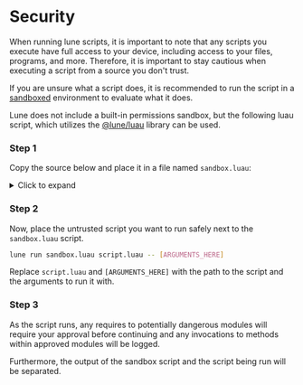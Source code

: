
# Security

When running lune scripts, it is important to note that any scripts you execute have full access to
your device, including access to your files, programs, and more. Therefore, it is important to stay
cautious when executing a script from a source you don't trust.

If you are unsure what a script does, it is recommended to run the script in a
[sandboxed](https://en.wikipedia.org/wiki/Sandbox_(computer_security)) environment to evaluate what
it does.

Lune does not include a built-in permissions sandbox, but the following luau script, which utilizes
the [@lune/luau](/api-reference/luau) library can be used.

<Steps>

### Step 1

Copy the source below and place it in a file named `sandbox.luau`:

<details>
<summary>Click to expand</summary>

```lua copy
local fs = require("@lune/fs")
local luau = require("@lune/luau")
local process = require("@lune/process")
local serde = require("@lune/serde")
local stdio = require("@lune/stdio")
local task = require("@lune/task")
local regex = require("@lune/regex")
local datetime = require("@lune/datetime")

local processArgs = table.clone(process.args)
local filePath: string = table.remove(processArgs, 1)
	or error("usage: lune run sandbox [SCRIPT_PATH] -- [ARGS]")

local DEFAULT_PRINT = print
local SANDBOXED_ENV = {
	debugName = filePath,
	environment = {
		require = nil,
		getfenv = nil,
		setfenv = nil,
		print = nil,
		warn = nil,
	},
}

local PROMPT_MSG_TMPL = `allow {SANDBOXED_ENV.debugName} to access %s?`
local DENIED_ERR_TMPL = `{SANDBOXED_ENV.debugName} tried to access disallowed library %s!`

local function constructSandboxMt(requirePath: string)
	return function(self, key)
		local module = require(requirePath)
		return module[key]
	end
end

local function constructProtectedLibMt(libName: string)
	return function(self, key)
		local allow: boolean = stdio.prompt("confirm", string.format(PROMPT_MSG_TMPL, libName))

		if allow then
			return constructSandboxMt(`@lune/{libName}`)(self, key)
		end

		error(string.format(DENIED_ERR_TMPL, "fs"))
	end
end

local function discoverAndReadScript(filePath: string): string
	local scriptContents: string

	if fs.isFile(filePath) then
		scriptContents = fs.readFile(filePath)
		return scriptContents
	end

	if fs.isDir(filePath) then
		if fs.isFile(filePath .. "/init.luau") then
			scriptContents = fs.readFile(filePath .. "/init.luau")
		end

		if fs.isFile(filePath .. "/init.lua") then
			scriptContents = fs.readFile(filePath .. "init.lua")
		end
	end

	if scriptContents == nil then
		for _, ext in { ".luau", ".lua" } do
			local filePathExt = filePath .. ext
			if fs.isFile(filePathExt) then
				scriptContents = fs.readFile(filePathExt)
			end
		end

		if scriptContents == nil then
			error(`No such file or directory \`{filePath}\``)
		end
	end

	return scriptContents
end

local function sandboxGetfenv(): {}
	return table.freeze(SANDBOXED_ENV)
end

local function sandboxSetfenv(env: {}): never
	error("cannot call setfenv from sandbox")
end

local function sandboxPrint(...: any)
	DEFAULT_PRINT(`---- Output from {SANDBOXED_ENV.debugName} ----`)
	DEFAULT_PRINT(...)
	DEFAULT_PRINT(`---------------------------------------`)
end

local SANDBOXED_LUNE_STD_LIB = {
	["@lune/fs"] = setmetatable({}, {
		__index = constructProtectedLibMt("fs"),
	}),
	["@lune/luau"] = setmetatable({}, {
		__index = constructProtectedLibMt("luau")
	}),
	["@lune/process"] = setmetatable({}, {
		__index = constructProtectedLibMt("process"),
	}),
	["@lune/stdio"] = setmetatable({
		write = sandboxPrint,
		ewrite = sandboxPrint,
	}, {
		__index = constructSandboxMt("@lune/stdio"),
	}),
	["@lune/net"] = setmetatable({}, {
		__index = constructProtectedLibMt("net"),
	}),
	["@lune/roblox"] = setmetatable({
		getAuthCookie = function(...)
			local allowAuthCookie: boolean = stdio.prompt(
				"confirm",
				`allow {SANDBOXED_ENV.debugName} to access your .ROBLOSECURITY token?`
			)

			if allowAuthCookie then
				local getAuthCookie = constructSandboxMt("@lune/roblox")({}, "getAuthCookie")
				return getAuthCookie(...)
			end

			error(
				`{SANDBOXED_ENV.debugName} attempted to access .ROBLOSECURITY token even when denied`
			)
		end,
	}, {
		__index = constructSandboxMt("@lune/roblox"),
	}),
	["@lune/serde"] = serde,
	["@lune/task"] = task,
	["@lune/regex"] = regex,
	["@lune/datetime"] = datetime,
}

local function sandboxedRequire(path: string)
	local module = SANDBOXED_LUNE_STD_LIB[path]

	if module then
		return module
	else
		local contents = discoverAndReadScript(path)

		local evalChunk = luau.load(contents, SANDBOXED_ENV)
		return evalChunk()
	end
end

SANDBOXED_ENV.environment.require = sandboxedRequire
SANDBOXED_ENV.environment.getfenv = sandboxGetfenv
SANDBOXED_ENV.environment.setfenv = sandboxSetfenv
SANDBOXED_ENV.environment.print = sandboxPrint
SANDBOXED_ENV.environment.warn = sandboxPrint
luau.load(discoverAndReadScript(filePath), table.freeze(SANDBOXED_ENV))()
```

</details>

### Step 2

Now, place the untrusted script you want to run safely next to the `sandbox.luau` script.

```sh copy filename="Bash"
lune run sandbox.luau script.luau -- [ARGUMENTS_HERE]
```

Replace `script.luau` and `[ARGUMENTS_HERE]` with the path to the script and the arguments to run
it with.

### Step 3

As the script runs, any requires to potentially dangerous modules will require your approval
before continuing and any invocations to methods within approved modules will be logged.

Furthermore, the output of the sandbox script and the script being run will be separated.

</Steps>


